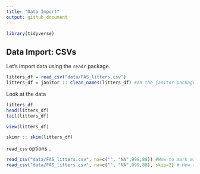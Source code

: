 ```yaml
---
title: "Data Import"
output: github_document
---
```



```r
library(tidyverse)
```

## Data Import: CSVs

Let's import data using the `readr` package.
```r
litters_df = read_csv("data/FAS_litters.csv")
litters_df = janitor :: clean_names(litters_df) #In the janitor package, load the clean_names function
```
Look at the data
```r
litters_df
head(litters_df)
tail(litters_df)
```

```r
view(litters_df)
```

```r
skimr :: skim(litters_df)
```

`read_csv` options ..
```r
read_csv("data/FAS_litters.csv", na=c("", "NA",999,88)) #How to mark missing data
read_csv("data/FAS_litters.csv", na=c("", "NA",999,88), skip=2) # How to skip the first 2 rows

```

```r

```



